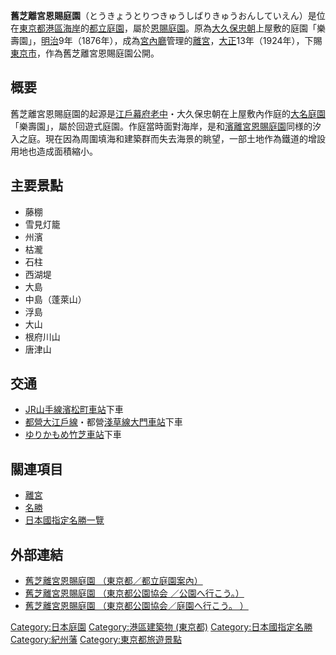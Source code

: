 {{Infobox_park
|name=旧芝離宮恩賜庭園<br>きゅうしばりきゅうおんしていえん
|parking_lot=
|open=[[1924年|1924年]]（[[大正|大正]]13年）[[4月20日|4月20日]]
|website=[https://www.tokyo-park.or.jp/teien/contents/index029.html 官方網站]
|status=年中固定開放
|visitation_num=
|operator=[[東京都|東京都]]（指定管理者：東京都公園協會）
|owner=[[東京都|東京都]]
|facilities=[[弓道|弓道]]場
|image=Kyu Shiba Rikyu Garden 03.jpg
|former=[[大久保忠朝|大久保忠朝]]上屋敷
|area=42,035.40m<sup>2</sup>（4.2[[公頃|公頃]]）
|type=[[東京都立公園|都立庭園]]・[[名勝_(日本)|名勝]]
|coordinates={{coord|35|39|18|N|139|45|32.4|E|display=inline,title|type:landmark}}
|location={{JPN}}[[東京都|東京都]][[港區_(東京都)|港區]][[海岸_(東京都港區)|海岸]]一丁目
|image_caption=由大山眺望庭園
|image_size=300
|transport=[[JR山手線|JR山手線]][[濱松町站|濱松町站]]、[[都營地下鐵大江戶線|大江戶線]]・[[都營地下鐵淺草線|淺草線]][[大門站_(東京都)|大門站]]、[[百合鷗線|百合鷗線]][[竹芝站|竹芝站]]}}

'''舊芝離宮恩賜庭園'''（とうきょうとりつきゅうしばりきゅうおんしていえん）是位在[[東京都|東京都]][[港區_(東京都)|港區]][[海岸_(東京都港區)|海岸]]的[[東京都立公園|都立庭園]]，屬於[[恩賜庭園|恩賜庭園]]。原為[[大久保忠朝|大久保忠朝]]上屋敷的庭園「樂壽園」，[[明治|明治]]9年（1876年），成為[[宮內廳|宮內廳]]管理的[[離宮|離宮]]，[[大正|大正]]13年（1924年），下賜[[東京市|東京市]]，作為舊芝離宮恩賜庭園公開。

== 概要 ==
舊芝離宮恩賜庭園的起源是[[江戶幕府|江戶幕府]][[老中|老中]]・大久保忠朝在上屋敷內作庭的[[大名庭園|大名庭園]]「樂壽園」，屬於回遊式庭園。作庭當時面對海岸，是和[[濱離宮恩賜庭園|濱離宮恩賜庭園]]同様的汐入之庭。現在因為周圍填海和建築群而失去海景的眺望，一部土地作為鐵道的增設用地也造成面積縮小。

== 主要景點 ==
*藤棚
*雪見灯籠
*州濱
*枯瀧
*石柱
*西湖堤
*大島
*中島（蓬萊山）
*浮島
*大山
*根府川山
*唐津山

== 交通 ==
*[[東日本旅客鐵道|JR]][[山手線|山手線]][[濱松町車站|濱松町車站]]下車
*[[都營地下鐵|都營]][[大江戶線|大江戶線]]・都營[[淺草線|淺草線]][[大門站_(東京都)|大門車站]]下車
*[[臨海線_(東京臨海新交通)|ゆりかもめ]][[竹芝車站|竹芝車站]]下車

== 關連項目 ==
{{Commonscat|Kyu Shiba-rikyu Gardens}}
*[[離宮|離宮]]
*[[名勝_(日本)|名勝]]
*[[日本國指定名勝一覽|日本國指定名勝一覽]]

== 外部連結 ==
*[http://www.kensetsu.metro.tokyo.jp/kouen/kouenannai/park/kyu_shibarikyu.html 舊芝離宮恩賜庭園 （東京都／都立庭園案內）] {{Wayback|url=http://www.kensetsu.metro.tokyo.jp/kouen/kouenannai/park/kyu_shibarikyu.html |date=20160811034404 }}
*[http://www.tokyo-park.or.jp/park/format/index029.html 舊芝離宮恩賜庭園 （東京都公園協会 ／公園へ行こう。）] {{Wayback|url=http://www.tokyo-park.or.jp/park/format/index029.html |date=20210226032153 }}
*[http://teien.tokyo-park.or.jp/contents/index029.html 舊芝離宮恩賜庭園 （東京都公園協会／庭園へ行こう。 ）] {{Wayback|url=http://teien.tokyo-park.or.jp/contents/index029.html |date=20190408131659 }}

{{東京都立公園}}
{{DEFAULTSORT:Kyū Shiba Rikyū Onshi Teien}}
[[Category:日本庭園|Category:日本庭園]]
[[Category:港區建築物_(東京都)|Category:港區建築物 (東京都)]]
[[Category:日本國指定名勝|Category:日本國指定名勝]]
[[Category:紀州藩|Category:紀州藩]]
[[Category:東京都旅遊景點|Category:東京都旅遊景點]]